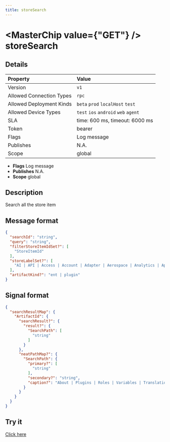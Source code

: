 ```yaml
---
title: storeSearch
---
```



# <MasterChip value={"GET"} /> storeSearch

## Details

| Property | Value | 
| :--- | :--- | 
| Version | `v1` |
| Allowed Connection Types | `rpc`  |
| Allowed Deployment Kinds | `beta` `prod` `localHost` `test`  |
| Allowed Device Types | `test` `ios` `android` `web` `agent`  |
| SLA | time: 600 ms, timeout: 6000 ms |
| Token | bearer |
| Flags | Log message |
| Publishes | N.A. |
| Scope | global |


- **Flags** Log message
- **Publishes** N.A.
- **Scope** global


## Description

Search all the store item

## Message format

```json
{
  "searchId": "string",
  "query": "string",
  "filterStoreItemIdSet?": [
    "StoreItemId"
  ],
  "storeLabelSet?": [
    "AI | API | Access | Account | Adapter | Aerospace | Analytics | Apple | Application | Approval | Asia | Asset | Attendance | Australia | Automotive | BI | Backup | Banking | Bill | Brass | Buffer | Bug | Buyer | CPG | CPU | CRM | Call | Canada | Care | Career | Cart | Case | Center | Chatbot | Chemicals | China | City | Claim | Collaboration | Communication | Compliance | Connector | Construction | Content | Conversation | Copper | Customer | Data | Defense | Desk | Digital | Distribution | Document | Donor | EDI | EPM | ERP | Education | Elderly | Engagement | Enterprise | Estimate | Europe | Event | Execution | FMCG | Facebook | Factory | Fare | Federal | FieldOps | Financial | Food | Force | Forecast | France | Franchise | Gas | Germany | Goal | Gold | Google | Governance | Government | Gym | HCM | HR | HRA | Hardware | Health | Healthcare | Higher | Hospital | Hospitality | Hosting | Hub | Hubspot | IOT | ITSM | IaaS | Identity | Incident | India | Information | Insurance | Intel | Interview | Inventory | Issue | Jewellery | K387 | Lead | Leave | Leisure | Life | Loan | Local | Location | Logistics | Maintenance | Management | Manufacturing | Maps | Marketing | Master | Media | Meeting | Microsoft | Mobile | Municipality | NonProfit | Offline | Oil | Operations | Opportunity | Optimization | Oracle | Order | PLM | POS | PPM | PaaS | Payment | Payroll | Performance | Pharmaceuticals | Planning | Plastics | Platform | Plugin | Point | Portfolio | Privacy | Procurement | Product | Professional | Property | Public | Quality | Questionnaire | Quote | RPA | RealEstate | Receipts | Record | Recreation | Recruiting | Resource | Retail | Return | Revenue | Review | Risk | Robot | Routing | SAP | SCM | SPM | SaaS | Safety | Sales | SalesForce | Scheduling | School | Sciences | Security | Self | Service | ServiceNow | Shopping | Silver | Smart | Social | Software | Specialty | Spot | Spreadsheet | Stall | State | Store | Subscription | Supplier | Survey | System | TRM | Templates | Testing | Tiles | Time | Tracking | Transportation | USA | Utilities | Vendor | Virtual | Visibility | Warehouse | Web | WhatsApp | Workforce | Youth | Zen | Zendesk | eCommerce"
  ],
  "artifactKind?": "ent | plugin"
}
```

## Signal format

```json
{
  "searchResultMap": {
    "ArtifactId": {
      "searchResult?": {
        "result?": {
          "SearchPath": [
            "string"
          ]
        }
      },
      "neatPathMap?": {
        "SearchPath": {
          "primary?": [
            "string"
          ],
          "secondary?": "string",
          "caption?": "About | Plugins | Roles | Variables | Translations | Forms | Reports | Spreadsheets | Actions | Groups | Deeplinks | DriveSheets | Deploy | Automation | Admins | Users | Followers | Details | API | Resources | Store"
        }
      }
    }
  }
}
```

## Try it

[Click here](https://web.neome.ai/api?path=store_store_storeSearch)

